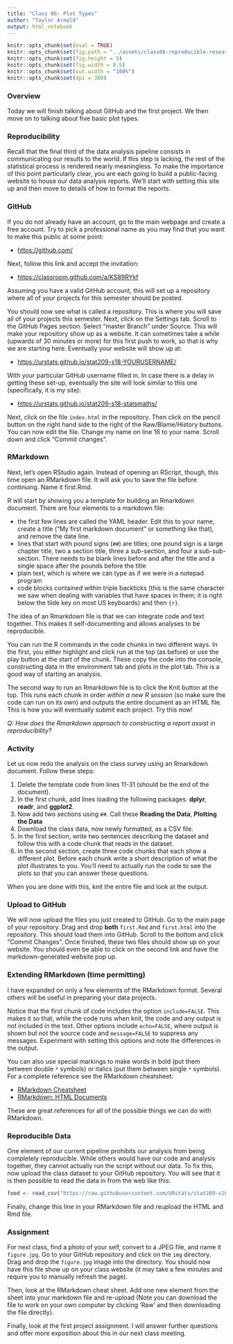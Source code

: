 ```yaml
---
title: "Class 06: Plot Types"
author: "Taylor Arnold"
output: html_notebook
---
```


```r
knitr::opts_chunk$set(eval = TRUE)
knitr::opts_chunk$set(fig.path = "../assets/class06-reproducible-research/")
knitr::opts_chunk$set(fig.height = 5)
knitr::opts_chunk$set(fig.width = 8.5)
knitr::opts_chunk$set(out.width = "100%")
knitr::opts_chunk$set(dpi = 300)
```

### Overview

Today we will finish talking about GitHub and the first project. We then
move on to talking about five basic plot types.

### Reproducibility

Recall that the final third of the data analysis pipeline consists in
communicating our results to the world. If this step is lacking, the rest of
the statistical process is rendered nearly meaningless. To make the importance
of this point particularly clear, you are each going to build a public-facing
website to house our data analysis reports. We'll start with setting this site
up and then move to details of how to format the reports.

### GitHub

If you do not already have an account, go to the main webpage and create a
free account. Try to pick a professional name as you may find that you want
to make this public at some point:

- [https://github.com/](https://github.com/)

Next, follow this link and accept the invitation:

- [https://classroom.github.com/a/KS89RYkf](https://classroom.github.com/a/KS89RYkf)

Assuming you have a valid GitHub account, this will set up a repository where
all of your projects for this semester should be posted.

You should now see what is called a repository. This is where you will save
all of your projects this semester. Next, click on the Settings tab. Scroll to
the GitHub Pages section. Select "master Branch" under Source. This will make
your repository show up as a website. It can sometimes take a while (upwards
of 30 minutes or more) for this first push to work, so that is why we are
starting here. Eventually your website will show up at:

- [https://urstats.github.io/stat209-s18-YOURUSERNAME/](https://urstats.github.io/stat209-s18-YOURUSERNAME)

With your particular GitHub username filled in. In case there is a delay in
getting these set-up, eventually the site will look similar to this one
(specifically, it is my site):

- [https://urstats.github.io/stat209-s18-statsmaths/](https://urstats.github.io/stat209-s18-statsmaths/)

Next, click on the file `index.html` in the repository. Then click on the
pencil button on the right hand side to the right of the Raw/Blame/History
buttons. You can now edit the file. Change my name on line 16 to your name.
Scroll down and click "Commit changes".

### RMarkdown

Next, let's open RStudio again. Instead of opening an RScript, though, this
time open an RMarkdown file. It will ask you to save the file before
continuing. Name it first.Rmd.

R will start by showing you a template for building an Rmarkdown document.
There are four elements to a markdown file:

- the first few lines are called the YAML header. Edit this to your name,
create a title ("My first markdown document" or something like that), and remove
the date line.
- lines that start with pound signs (`##`) are titles; one pound sign is a
large chapter title, two a section title, three a sub-section, and four a
sub-sub-section. There needs to be blank lines before and after the title and
a single space after the pounds before the title
- plain text, which is where we can type as if we were in a notepad program
- code blocks contained within triple backticks (this is the same character we
saw when dealing with variables that have spaces in them; it is right below
the tilde key on most US keyboards) and then `{r}`.

The idea of an Rmarkdown file is that we can integrate code and text together.
This makes it self-documenting and allows analyses to be reproducible.

You can run the R commands in the code chunks in two different ways. In the
first, you either highlight and click run at the top (as before) or
use the play  button at the start of the chunk. These copy the code into the
console, constructing data in the environment tab and plots in the plot tab.
This is a good way of starting an analysis.

The second way to run an Rmarkdown file is to click the Knit button at the
top. This runs each chunk in order *within a new R session* (so make sure
the code can run on its own) and outputs the entire document as an HTML file.
This is how you will eventually submit each project. Try this now!

*Q: How does the Rmarkdown approach to constructing a report assist in
reproducibility?*

### Activity

Let us now redo the analysis on the class survey using an Rmarkdown
document. Follow these steps:

1. Delete the template code from lines 11-31 (should be the end of the
document).
2. In the first chunk, add lines loading the following packages: **dplyr**,
**readr**, and **ggplot2**.
3. Now add two sections using `##`. Call these **Reading the Data**,
**Plotting the Data**
4. Download the class data, now newly formatted, as a CSV file.
5. In the first section, write two sentences describing the dataset and follow
this with a code chunk that reads in the dataset.
6. In the second section, create three code chunks that each show a different
plot. Before each chunk write a short description of what the plot illustrates
to you. You'll need to actually run the code to see the plots so that you can
answer these questions.

When you are done with this, knit the entire file and look at the output.

### Upload to GitHub

We will now upload the files you just created to GitHub. Go to
the main page of your repository. Drag and drop **both** `first.Rmd` and
`first.html` into the repository. This should load them into GitHub. Scroll to
the bottom and click "Commit Changes". Once finished, these two files should
show up on your website. You should even be able to click on the second link
and have the markdown-generated website pop up.

### Extending RMarkdown (time permitting)

I have expanded on only a few elements of the RMarkdown format. Several others
will be useful in preparing your data projects.

Notice that the first chunk of code includes the option `include=FALSE`. This
makes it so that, while the code runs when knit, the code and any output is
not included in the text. Other options include `echo=FALSE`, where output is
shown but not the source code and `message=FALSE` to suppress any messages.
Experiment with setting this options and note the differences in the output.

You can also use special markings to make words in bold (put them between
double `*` symbols) or italics (put them between single `*` symbols). For a
complete reference see the RMarkdown cheatsheet:

- [RMarkdown Cheatsheet](https://www.rstudio.com/wp-content/uploads/2015/02/rmarkdown-cheatsheet.pdf)
- [RMarkdown: HTML Documents](http://rmarkdown.rstudio.com/html_document_format.html)

These are great references for all of the possible things we can do with
RMarkdown.

### Reproducible Data

One element of our current pipeline prohibits our analysis from being
completely reproducible. While others would have our code and analysis
together, they cannot actually run the script without our data. To fix
this, now upload the class dataset to your GitHub repository. You will see
that it is then possible to read the data in from the web like this:

```r
food <- read_csv("https://raw.githubusercontent.com/URstats/stat209-s18-USERNAME/master/DATANAME.csv")
```

Finally, change this line in your RMarkdown file and reupload the HTML and
Rmd file.

### Assignment

For next class, find a photo of your self, convert to a JPEG file, and name it
`figure.jpg`. Go to your GitHub repository and click on the `img` directory.
Drag and drop the `figure.jpg` image into the directory. You should now have
this file show up on your class website (it may take a few minutes and require
you to manually refresh the page).

Then, look at the RMarkdown cheat sheet. Add one new element from the sheet
into your markdown file and re-upload (Note you can download the file to work
on your own computer by clicking 'Raw' and then downloading the file
directly).

Finally, look at the first project assignment. I will answer further questions
and offer more exposition about this in our next class meeting.


